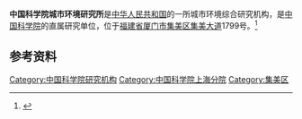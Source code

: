 {{Infobox institute of CAS
| name = 中国科学院城市环境研究所
| image = 中国科学院城市环境研究所 - Institute of Urban Environment, CAS - 2013.11 - panoramio.jpg
| address = [[福建省|福建省]][[厦门市|厦门市]][[集美区|集美区]][[集美大道|集美大道]]1799号<br />{{coord|24.609987|118.058889|display=inline,title}}
| zipcode = 361021
| established = 2006年7月4日
| type = 
| research_field = 城市环境综合研究
| operating_agency = 
| agency = 
| directors = 曹荣（所长）<br />[[朱永官|朱永官]]（学术所长）
| vice-director = 
| faculty = 
| fellow_CAS = 1
| staff = 285
| students = 
| website = {{url|http://www.iue.ac.cn/}}
| footnotes = 
}}
'''中国科学院城市环境研究所'''是[[中华人民共和国|中华人民共和国]]的一所城市环境综合研究机构，是[[中国科学院|中国科学院]]的直属研究单位，位于[[福建省|福建省]][[厦门市|厦门市]][[集美区|集美区]][[集美大道|集美大道]]1799号。<ref>{{Cite journal|url=https://kns.cnki.net/KCMS/detail/detail.aspx?dbcode=CJFQ&dbname=CJFD2006&filename=KYYX200606025&uid=WEEvREcwSlJHSldSdmVqelcxVTNEZnhadmJTOEt0dDF5ZjU2eHoxM3dZdz0=$9A4hF_YAuvQ5obgVAqNKPCYcEjKensW4IQMovwHtwkF4VYPoHbKxJw!!&v=MDQwNTVUcldNMUZyQ1VSN3FmYitkbUZ5N21VYnpLTGpUU2RyRzRIdGZNcVk5SFlZUjhlWDFMdXhZUzdEaDFUM3E=|title=中国科学院城市环境研究所(筹)|author=|year=2006|issue=06|issn=1000-3045|journal=中国科学院院刊|doi=10.16418/j.issn.1000-3045.2006.06.023}}</ref>

== 参考资料 ==
{{reflist}}

[[Category:中国科学院研究机构|Category:中国科学院研究机构]]
[[Category:中国科学院上海分院|Category:中国科学院上海分院]]
[[Category:集美区|Category:集美区]]
